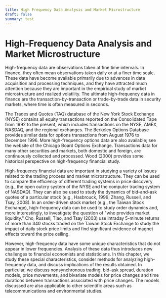 ```yaml
---
title: High Frequency Data Analysis and Market Microstructure
draft: false
summary: test
---
```



<TOCInline toc={props.toc} asDisclosure />

# High-Frequency Data Analysis and Market Microstructure

High-frequency data are observations taken at fine time intervals. In finance, they often mean observations taken daily or at a finer time scale. These data have become available primarily due to advances in data acquisition and processing techniques, and they have attracted much attention because they are important in the empirical study of market microstructure and realized volatility. The ultimate high-frequency data in finance are the transaction-by-transaction or trade-by-trade data in security markets, where time is often measured in seconds.

The Trades and Quotes (TAQ) database of the New York Stock Exchange (NYSE) contains all equity transactions reported on the Consolidated Tape from 1992 to the present, which includes transactions on the NYSE, AMEX, NASDAQ, and the regional exchanges. The Berkeley Options Database provides similar data for options transactions from August 1976 to December 1996. More high-frequency options data are also available; see the website of the Chicago Board Options Exchange. Transactions data for many other securities and markets, both domestic and foreign, are continuously collected and processed. Wood (2000) provides some historical perspective on high-frequency financial study.

High-frequency financial data are important in studying a variety of issues related to the trading process and market microstructure. They can be used to compare the efficiency of different trading systems in price discovery (e.g., the open outcry system of the NYSE and the computer trading system of NASDAQ). They can also be used to study the dynamics of bid-and-ask quotes of a particular stock (e.g., Hasbrouck, 1999; Zhang, Russell, and Tsay, 2008). In an order-driven stock market (e.g., the Taiwan Stock Exchange), high-frequency data can be used to study order dynamics and, more interestingly, to investigate the question of "who provides market liquidity." Cho, Russell, Tiao, and Tsay (2003) use intraday 5-minute returns of more than 340 stocks traded on the Taiwan Stock Exchange to study the impact of daily stock price limits and find significant evidence of magnet effects toward the price ceiling.

However, high-frequency data have some unique characteristics that do not appear in lower frequencies. Analysis of these data thus introduces new challenges to financial economists and statisticians. In this chapter, we study these special characteristics, consider methods for analyzing high-frequency data, and discuss implications of the results obtained. In particular, we discuss nonsynchronous trading, bid–ask spread, duration models, price movements, and bivariate models for price changes and time durations between transactions associated with price changes. The models discussed are also applicable to other scientific areas such as telecommunications and environmental studies.
